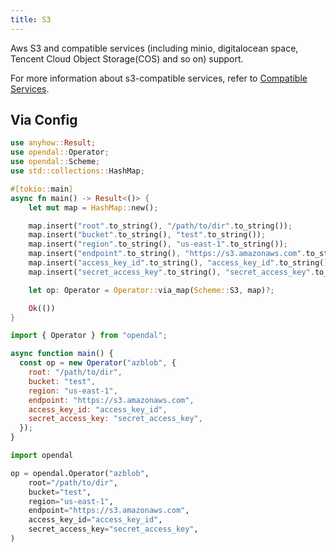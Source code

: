 ```yaml
---
title: S3
---
```


Aws S3 and compatible services (including minio, digitalocean space, Tencent Cloud Object Storage(COS) and so on) support.

For more information about s3-compatible services, refer to [Compatible Services](#compatible-services).


<Docs components={props.components} />

## Via Config


<Tabs>
  <TabItem value="rust" label="Rust" default>

```rust
use anyhow::Result;
use opendal::Operator;
use opendal::Scheme;
use std::collections::HashMap;

#[tokio::main]
async fn main() -> Result<()> {
    let mut map = HashMap::new();

    map.insert("root".to_string(), "/path/to/dir".to_string());
    map.insert("bucket".to_string(), "test".to_string());
    map.insert("region".to_string(), "us-east-1".to_string());
    map.insert("endpoint".to_string(), "https://s3.amazonaws.com".to_string());
    map.insert("access_key_id".to_string(), "access_key_id".to_string());
    map.insert("secret_access_key".to_string(), "secret_access_key".to_string());

    let op: Operator = Operator::via_map(Scheme::S3, map)?;

    Ok(())
}
```

  </TabItem>
  <TabItem value="node.js" label="Node.js">

```javascript
import { Operator } from "opendal";

async function main() {
  const op = new Operator("azblob", {
    root: "/path/to/dir",
    bucket: "test",
    region: "us-east-1",
    endpoint: "https://s3.amazonaws.com",
    access_key_id: "access_key_id",
    secret_access_key: "secret_access_key",
  });
}
```

  </TabItem>
  <TabItem value="python" label="Python">

```python
import opendal

op = opendal.Operator("azblob",
    root="/path/to/dir",
    bucket="test",
    region="us-east-1",
    endpoint="https://s3.amazonaws.com",
    access_key_id="access_key_id",
    secret_access_key="secret_access_key",
)
```

  </TabItem>
</Tabs>



<CompatibleServices components={props.components} />
